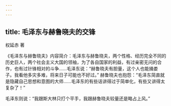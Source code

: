 ```yaml
---
---
---
```

title: 毛泽东与赫鲁晓夫的交锋
---



权延赤 著

《毛泽东与赫鲁晓夫》内容简介：毛泽东与赫鲁晓夫，两个性格、经历完全不同的历史巨人，两个社会主义大国的领袖，为了各自国家的利益，有过亲密无问的合作，也有过针锋相对的斗争……毛泽东说：“赫鲁晓夫有胆量，这个人也能捅娄子。我看他多灾多难，将来日子可能也不好过。” 赫鲁晓夫也抱怨：“毛泽东简直就是隐藏自己思想和意图的大师……毛泽东的有些话讲得过于简单化，有些又讲得太复杂了！”

毛泽东则说：“我跟斯大林只打个平手，我跟赫鲁晓夫较量还是略占上风。”